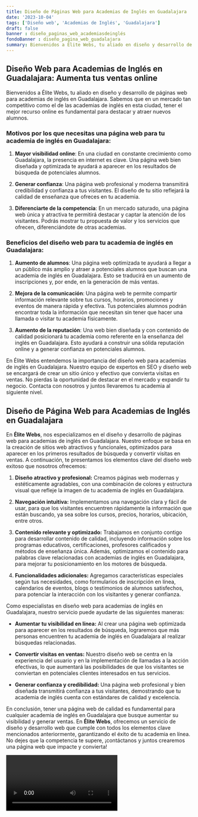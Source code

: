 ```yaml
---
title: Diseño de Páginas Web para Academias de Inglés en Guadalajara
date: '2023-10-04'
tags: ['Diseño web', 'Academias de Inglés', 'Guadalajara']
draft: false
banner : diseño_paginas_web_academiasdeinglés
fondoBanner : diseño_pagina_web_guadalajara
summary: Bienvenidos a Élite Webs, tu aliado en diseño y desarrollo de páginas web para academias de inglés en Guadalajara. Sabemos que en un mercado tan competitivo como el de las academias de inglés en esta ciudad, tener el mejor recurso online es fundamental para destacar y atraer nuevos alumnos.
---
```


## Diseño Web para Academias de Inglés en Guadalajara: Aumenta tus ventas online

Bienvenidos a Élite Webs, tu aliado en diseño y desarrollo de páginas web para academias de inglés en Guadalajara. Sabemos que en un mercado tan competitivo como el de las academias de inglés en esta ciudad, tener el mejor recurso online es fundamental para destacar y atraer nuevos alumnos.

### Motivos por los que necesitas una página web para tu academia de inglés en Guadalajara:

1. **Mayor visibilidad online**: En una ciudad en constante crecimiento como Guadalajara, la presencia en internet es clave. Una página web bien diseñada y optimizada te ayudará a aparecer en los resultados de búsqueda de potenciales alumnos.

2. **Generar confianza**: Una página web profesional y moderna transmitirá credibilidad y confianza a tus visitantes. El diseño de tu sitio reflejará la calidad de enseñanza que ofreces en tu academia.

3. **Diferenciarte de la competencia**: En un mercado saturado, una página web única y atractiva te permitirá destacar y captar la atención de los visitantes. Podrás mostrar tu propuesta de valor y los servicios que ofrecen, diferenciándote de otras academias.

### Beneficios del diseño web para tu academia de inglés en Guadalajara:

1. **Aumento de alumnos**: Una página web optimizada te ayudará a llegar a un público más amplio y atraer a potenciales alumnos que buscan una academia de inglés en Guadalajara. Esto se traducirá en un aumento de inscripciones y, por ende, en la generación de más ventas.

2. **Mejora de la comunicación**: Una página web te permite compartir información relevante sobre tus cursos, horarios, promociones y eventos de manera rápida y efectiva. Tus potenciales alumnos podrán encontrar toda la información que necesitan sin tener que hacer una llamada o visitar tu academia físicamente.

3. **Aumento de la reputación**: Una web bien diseñada y con contenido de calidad posicionará tu academia como referente en la enseñanza del inglés en Guadalajara. Esto ayudará a construir una sólida reputación online y a generar confianza en potenciales alumnos.

En Élite Webs entendemos la importancia del diseño web para academias de inglés en Guadalajara. Nuestro equipo de expertos en SEO y diseño web se encargará de crear un sitio único y efectivo que convierta visitas en ventas. No pierdas la oportunidad de destacar en el mercado y expandir tu negocio. Contacta con nosotros y juntos llevaremos tu academia al siguiente nivel.

<GifSeo />

<Cta />

## Diseño de Página Web para Academias de Inglés en Guadalajara

En **Élite Webs**, nos especializamos en el diseño y desarrollo de páginas web para academias de inglés en Guadalajara. Nuestro enfoque se basa en la creación de sitios web atractivos y funcionales, optimizados para aparecer en los primeros resultados de búsqueda y convertir visitas en ventas. A continuación, te presentamos los elementos clave del diseño web exitoso que nosotros ofrecemos:

1. **Diseño atractivo y profesional:** Creamos páginas web modernas y estéticamente agradables, con una combinación de colores y estructura visual que refleje la imagen de tu academia de inglés en Guadalajara.

2. **Navegación intuitiva:** Implementamos una navegación clara y fácil de usar, para que los visitantes encuentren rápidamente la información que están buscando, ya sea sobre los cursos, precios, horarios, ubicación, entre otros.

3. **Contenido relevante y optimizado:** Trabajamos en conjunto contigo para desarrollar contenido de calidad, incluyendo información sobre los programas educativos, certificaciones, profesores calificados y métodos de enseñanza única. Además, optimizamos el contenido para palabras clave relacionadas con academias de inglés en Guadalajara, para mejorar tu posicionamiento en los motores de búsqueda.

4. **Funcionalidades adicionales:** Agregamos características especiales según tus necesidades, como formularios de inscripción en línea, calendarios de eventos, blogs o testimonios de alumnos satisfechos, para potenciar la interacción con los visitantes y generar confianza.

Como especialistas en diseño web para academias de inglés en Guadalajara, nuestro servicio puede ayudarte de las siguientes maneras:

- **Aumentar tu visibilidad en línea:** Al crear una página web optimizada para aparecer en los resultados de búsqueda, lograremos que más personas encuentren tu academia de inglés en Guadalajara al realizar búsquedas relacionadas.

- **Convertir visitas en ventas:** Nuestro diseño web se centra en la experiencia del usuario y en la implementación de llamadas a la acción efectivas, lo que aumentará las posibilidades de que los visitantes se conviertan en potenciales clientes interesados en tus servicios.

- **Generar confianza y credibilidad:** Una página web profesional y bien diseñada transmitirá confianza a tus visitantes, demostrando que tu academia de inglés cuenta con estándares de calidad y excelencia.

En conclusión, tener una página web de calidad es fundamental para cualquier academia de inglés en Guadalajara que busque aumentar su visibilidad y generar ventas. En **Élite Webs**, ofrecemos un servicio de diseño y desarrollo web que cumple con todos los elementos clave mencionados anteriormente, garantizando el éxito de tu academia en línea. No dejes que la competencia te supere, ¡contáctanos y juntos crearemos una página web que impacte y convierta!

<Video />

<CtaBot job='Academias de Inglés' city='Guadalajara'/>

<Gmaps query='Guadalajara+españa+maps' />